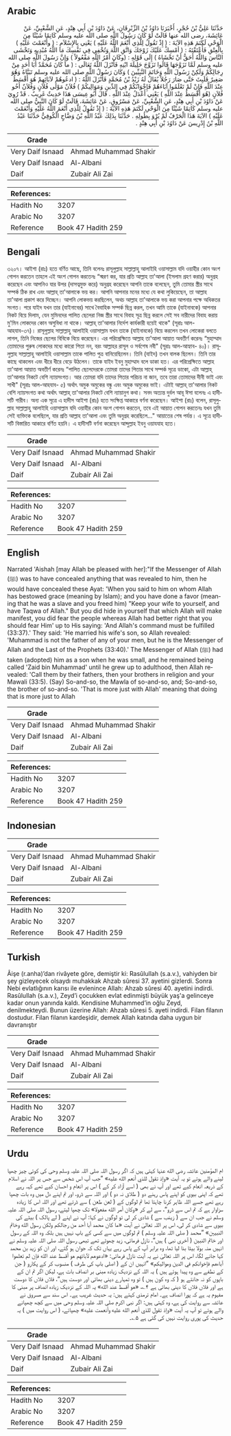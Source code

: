 ## Arabic


<div dir="rtl" lang="ar" style={{fontSize:'larger',backgroundColor:'#f8f9fa',padding:20}}>
حَدَّثَنَا عَلِيُّ بْنُ حُجْرٍ، أَخْبَرَنَا دَاوُدُ بْنُ الزِّبْرِقَانِ، عَنْ دَاوُدَ بْنِ أَبِي هِنْدٍ، عَنِ الشَّعْبِيِّ، عَنْ عَائِشَةَ، رضى الله عنها قَالَتْ لَوْ كَانَ رَسُولُ اللَّهِ صلى الله عليه وسلم كَاتِمًا شَيْئًا مِنَ الْوَحْىِ لَكَتَمَ هَذِهِ الآيَةَ ‏:‏ ‏(‏ إِذْ تَقُولُ لِلَّذِي أَنْعَمَ اللَّهُ عَلَيْهِ ‏)‏ يَعْنِي بِالإِسْلاَمِ ‏:‏ ‏(‏ وأَنْعَمْتَ عَلَيْهِ ‏)‏ بِالْعِتْقِ فَأَعْتَقْتَهُ ‏:‏ ‏(‏ أمْسِكْ عَلَيْكَ زَوْجَكَ وَاتَّقِ اللَّهَ وَتُخْفِي فِي نَفْسِكَ مَا اللَّهُ مُبْدِيهِ وَتَخْشَى النَّاسَ وَاللَّهُ أَحَقُّ أَنْ تَخْشَاهُ ‏)‏ إِلَى قَوْلِهِ ‏:‏ ‏(‏وكَانَ أَمْرُ اللَّهِ مَفْعُولاً ‏)‏ وَإِنَّ رَسُولَ اللَّهِ صلى الله عليه وسلم لَمَّا تَزَوَّجَهَا قَالُوا تَزَوَّجَ حَلِيلَةَ ابْنِهِ فَأَنْزَلَ اللَّهُ تَعَالَى ‏:‏ ‏(‏ ما كَانَ مُحَمَّدٌ أَبَا أَحَدٍ مِنْ رِجَالِكُمْ وَلَكِنْ رَسُولَ اللَّهِ وَخَاتَمَ النَّبِيِّينَ ‏)‏ وَكَانَ رَسُولُ اللَّهِ صلى الله عليه وسلم تَبَنَّاهُ وَهُوَ صَغِيرٌ فَلَبِثَ حَتَّى صَارَ رَجُلاً يُقَالُ لَهُ زَيْدُ بْنُ مُحَمَّدٍ فَأَنْزَلَ اللَّهُ ‏:‏ ‏(‏ ادعُوهُمْ لآبَائِهِمْ هُوَ أَقْسَطُ عِنْدَ اللَّهِ فَإِنْ لَمْ تَعْلَمُوا آبَاءَهُمْ فَإِخْوَانُكُمْ فِي الدِّينِ وَمَوَالِيكُمْ ‏)‏ فُلاَنٌ مَوْلَى فُلاَنٍ وَفُلاَنٌ أَخُو فُلاَنٍ ‏(‏هُوَ أَقْسَطُ عِنْدَ اللَّهِ ‏)‏ يَعْنِي أَعْدَلُ عِنْدَ اللَّهِ ‏.‏ قَالَ أَبُو عِيسَى هَذَا حَدِيثٌ غَرِيبٌ ‏.‏ قَدْ رُوِيَ عَنْ دَاوُدَ بْنِ أَبِي هِنْدٍ، عَنِ الشَّعْبِيِّ، عَنْ مَسْرُوقٍ، عَنْ عَائِشَةَ، قَالَتْ لَوْ كَانَ النَّبِيُّ صلى الله عليه وسلم كَاتِمًا شَيْئًا مِنَ الْوَحْىِ لَكَتَمَ هَذِهِ الآيَةَ ‏:‏ ‏(‏ إِذْ تَقُولُ لِلَّذِي أَنْعَمَ اللَّهُ عَلَيْهِ وَأَنْعَمْتَ عَلَيْهِ ‏)‏ الآيَةَ هَذَا الْحَرْفُ لَمْ يُرْوَ بِطُولِهِ ‏.‏ حَدَّثَنَا بِذَلِكَ عَبْدُ اللَّهِ بْنُ وَضَّاحٍ الْكُوفِيُّ حَدَّثَنَا عَبْدُ اللَّهِ بْنُ إِدْرِيسَ عَنْ دَاوُدَ بْنِ أَبِي هِنْدٍ ‏.‏
</div>
<div style={{backgroundColor:'#f8f9fa',padding:20, marginBottom: 10}}><table> <thead> <tr> <th>Grade</th> <th></th> </tr> </thead> <tbody> <tr><td>Very Daif Isnaad</td><td>Ahmad Muhammad Shakir</td></tr><tr><td>Very Daif Isnaad</td><td>Al-Albani</td></tr><tr><td>Daif</td><td>Zubair Ali Zai</td></tr></tbody></table><table> <thead> <tr> <th>References:</th> <th></th> </tr> </thead> <tbody><tr><td>Hadith No</td><td>3207</td></tr><tr><td>Arabic No</td><td>3207</td></tr><tr><td>Reference</td><td>Book 47 Hadith 259</td></tr></tbody></table></div>

## Bengali


<div dir="ltr" lang="bn" style={{fontSize:'larger',backgroundColor:'#f8f9fa',padding:20}}>
৩২০৭। আইশা (রাঃ) হতে বর্ণিত আছে, তিনি বলেনঃ রাসূলুল্লাহ সাল্লাল্লাহু আলাইহি ওয়াসাল্লাম যদি ওয়াহীর কোন অংশ গোপন করতেন তাহলে এই অংশ গোপন করতেনঃ “স্মরণ কর, যার প্রতি আল্লাহ তা'আলা (ইসলাম গ্রহণ করার) অনুগ্রহ করেছেন এবং আপনিও যার উপর (দাসত্বমুক্ত করে) অনুগ্রহ করেছেন আপনি তাকে বলেছেন, তুমি তোমার স্ত্রীর সাথে সম্পর্ক ঠিক রাখ এবং আল্লাহ্ তা'আলাকে ভয় কর। আপনি আপনার মনের মধ্যে যে কথা লুকিয়েছেন, তা আল্লাহ তা'আলা প্রকাশ করে দিচ্ছেন। আপনি লোকভয় করছিলেন, অথচ আল্লাহ তা'আলাকে ভয় করা আপনার পক্ষে অধিকতর সংগত। পরে যাইদ যখন তার (যাইনাবের) সাথে বৈবাহিক সম্পর্ক ছিন্ন করল, তখন আমি তাকে (যাইনাবকে) আপনার নিকট বিয়ে দিলাম, যেন মুমিনদের পালিত ছেলেরা নিজ স্ত্রীর সাথে বিবাহ সূত্র ছিন্ন করলে সেই সব নারীদের বিবাহ করায় মু'মিন লোকদের কোন অসুবিধা না থাকে। আল্লাহ্ তা'আলার নির্দেশ কার্যকারী হয়েই থাকে" (সূরাঃ আল-আহযাব-৩৭)। রাসূলুল্লাহ সাল্লাল্লাহু আলাইহি ওয়াসাল্লাম যখন তাকে (যাইনাবকে) বিয়ে করলেন তখন লোকেরা বলতে লাগল, তিনি নিজের ছেলের বিবিকে বিয়ে করেছেন। এর পরিপ্রেক্ষিতে আল্লাহ তা'আলা আয়াত অবতীর্ণ করেনঃ “মুহাম্মাদ তোমাদের পুরুষ লোকদের মধ্যে কারো পিতা নন, বরং আল্লাহর রাসূল ও সর্বশেষ নবী" (সূরাঃ আল-আহ্যাব- ৪০)। রাসূলুল্লাহ সাল্লাল্লাহু আলাইহি ওয়াসাল্লাম তাকে পালিত পুত্র বানিয়েছিলেন। তিনি (যাইদ) তখন বালক ছিলেন। তিনি তার কাছে থাকলেন এবং ধীরে ধীরে বেড়ে উঠলেন। তাকে যাইদ ইবনু মুহাম্মাদ বলে ডাকা হত। এর পরিপ্রেক্ষিতে আল্লাহ তা'আলা আয়াত অবতীর্ণ করেনঃ “পালিত ছেলেদেরকে তোমরা তাদের পিতার সাথে সম্পর্ক সূত্রে ডাকো, এটা আল্লাহ্ তা'আলার নিকটে বেশি ন্যায়সংগত। আর তোমরা যদি তাদের পিতার পরিচয় না জান, তবে তারা তোমাদের দীনী ভাই এবং সাখী" (সূরাঃ আল-আহযাব- ৫) অর্থাৎ অমুক অমুকের বন্ধু এবং অমুক অমুকের ভাই। এটাই আল্লাহ্ তা'আলার নিকট বেশি ন্যায়সংগত কথা অর্থাৎ আল্লাহ্ তা'আলার নিকটে বেশি ন্যায়ানুগ কথা। সনদ অত্যন্ত দুর্বল আবূ ঈসা বলেনঃ এ হাদীসটি গারীব। অন্য এক সূত্রে এ হাদীস আইশা (রাঃ) হতে সংক্ষিপ্ত আকারে বর্ণনা করেছেন। আইশা (রাঃ) বলেন, রাসূলুল্লাহ সাল্লাল্লাহু আলাইহি ওয়াসাল্লাম যদি ওয়াহীর কোন অংশ গোপন করতেন, তবে এই আয়াত গোপন করতেনঃ যখন তুমি সেই ব্যক্তিকে বলেছিলে, যার প্রতি আল্লাহ তা'আলা এবং তুমি অনুগ্রহ করেছিলে..." আয়াতের শেষ পর্যন্ত। এ সূত্রে হাদীসটি বিস্তারিত আকারে বর্ণিত হয়নি। এ হাদীসটি বর্ণনা করেছেন আব্দুল্লাহ ইবনু ওয়াযযাহ হতে।
</div>
<div style={{backgroundColor:'#f8f9fa',padding:20, marginBottom: 10}}><table> <thead> <tr> <th>Grade</th> <th></th> </tr> </thead> <tbody> <tr><td>Very Daif Isnaad</td><td>Ahmad Muhammad Shakir</td></tr><tr><td>Very Daif Isnaad</td><td>Al-Albani</td></tr><tr><td>Daif</td><td>Zubair Ali Zai</td></tr></tbody></table><table> <thead> <tr> <th>References:</th> <th></th> </tr> </thead> <tbody><tr><td>Hadith No</td><td>3207</td></tr><tr><td>Arabic No</td><td>3207</td></tr><tr><td>Reference</td><td>Book 47 Hadith 259</td></tr></tbody></table></div>

## English


<div dir="ltr" lang="en" style={{fontSize:'larger',backgroundColor:'#f8f9fa',padding:20}}>
Narrated 'Aishah [may Allah be pleased with her]:"If the Messenger of Allah (ﷺ) was to have concealed anything that was revealed to him, then he would have concealed these Ayat: 'When you said to him on whom Allah has bestowed grace (meaning by Islam); and you have done a favor (meaning that he was a slave and you freed him) "Keep your wife to yourself, and have Taqwa of Allah." But you did hide in yourself that which Allah will make manifest, you did fear the people whereas Allah had better right that you should fear Him' up to His saying: 'And Allah's command must be fulfilled (33:37).' They said: 'He married his wife's son, so Allah revealed: 'Muhammad is not the father of any of your men, but he is the Messenger of Allah and the Last of the Prophets (33:40).' The Messenger of Allah (ﷺ) had taken (adopted) him as a son when he was small, and he remained being called 'Zaid bin Muhammad' until he grew up to adulthood, then Allah revealed: 'Call them by their fathers, then your brothers in religion and your Mawali (33:5). (Say) So-and-so, the Mawla of so-and-so, and; So-and-so, the brother of so-and-so. 'That is more just with Allah' meaning that doing that is more just to Allah
</div>
<div style={{backgroundColor:'#f8f9fa',padding:20, marginBottom: 10}}><table> <thead> <tr> <th>Grade</th> <th></th> </tr> </thead> <tbody> <tr><td>Very Daif Isnaad</td><td>Ahmad Muhammad Shakir</td></tr><tr><td>Very Daif Isnaad</td><td>Al-Albani</td></tr><tr><td>Daif</td><td>Zubair Ali Zai</td></tr></tbody></table><table> <thead> <tr> <th>References:</th> <th></th> </tr> </thead> <tbody><tr><td>Hadith No</td><td>3207</td></tr><tr><td>Arabic No</td><td>3207</td></tr><tr><td>Reference</td><td>Book 47 Hadith 259</td></tr></tbody></table></div>

## Indonesian


<div dir="ltr" lang="id" style={{fontSize:'larger',backgroundColor:'#f8f9fa',padding:20}}>

</div>
<div style={{backgroundColor:'#f8f9fa',padding:20, marginBottom: 10}}><table> <thead> <tr> <th>Grade</th> <th></th> </tr> </thead> <tbody> <tr><td>Very Daif Isnaad</td><td>Ahmad Muhammad Shakir</td></tr><tr><td>Very Daif Isnaad</td><td>Al-Albani</td></tr><tr><td>Daif</td><td>Zubair Ali Zai</td></tr></tbody></table><table> <thead> <tr> <th>References:</th> <th></th> </tr> </thead> <tbody><tr><td>Hadith No</td><td>3207</td></tr><tr><td>Arabic No</td><td>3207</td></tr><tr><td>Reference</td><td>Book 47 Hadith 259</td></tr></tbody></table></div>

## Turkish


<div dir="ltr" lang="tr" style={{fontSize:'larger',backgroundColor:'#f8f9fa',padding:20}}>
Âişe (r.anha)’dan rivâyete göre, demiştir ki: Rasûlullah (s.a.v.), vahiyden bir şey gizleyecek olsaydı muhakkak Ahzab sûresi 37. ayetini gizlerdi. Sonra Nebi evlatlığının karısı ile evlenince Allah: Ahzab sûresi 40. ayetini indirdi. Rasûlullah (s.a.v.), Zeyd’i çocukken evlat edinmişti büyük yaş'a gelinceye kadar onun yanında kaldı. Kendisine Muhammed’in oğlu Zeyd, denilmekteydi. Bunun üzerine Allah: Ahzab sûresi 5. ayeti indirdi. Filan filanın dostudur. Filan filanın kardeşidir, demek Allah katında daha uygun bir davranıştır
</div>
<div style={{backgroundColor:'#f8f9fa',padding:20, marginBottom: 10}}><table> <thead> <tr> <th>Grade</th> <th></th> </tr> </thead> <tbody> <tr><td>Very Daif Isnaad</td><td>Ahmad Muhammad Shakir</td></tr><tr><td>Very Daif Isnaad</td><td>Al-Albani</td></tr><tr><td>Daif</td><td>Zubair Ali Zai</td></tr></tbody></table><table> <thead> <tr> <th>References:</th> <th></th> </tr> </thead> <tbody><tr><td>Hadith No</td><td>3207</td></tr><tr><td>Arabic No</td><td>3207</td></tr><tr><td>Reference</td><td>Book 47 Hadith 259</td></tr></tbody></table></div>

## Urdu


<div dir="rtl" lang="ur" style={{fontSize:'larger',backgroundColor:'#f8f9fa',padding:20}}>
ام المؤمنین عائشہ رضی الله عنہا کہتی ہیں کہ اگر رسول اللہ صلی اللہ علیہ وسلم وحی کی کوئی چیز چھپا لینے والے ہوتے تو یہ آیت «وإذ تقول للذي أنعم الله عليه» ”جب آپ اس شخص سے جس پر اللہ نے اسلام کے ذریعہ انعام کیے تھے اور آپ نے بھی ( اسے آزاد کر کے ) اس پر انعام و احسان کیے تھے کہہ رہے تھے کہ اپنی بیوی کو اپنے پاس رہنے دو ( طلاق نہ دو ) اور اللہ سے ڈرو، اور تم اپنے دل میں وہ بات چھپا رہے تھے جسے اللہ ظاہر کرنا چاہتا تھا تم لوگوں کے ( لعن طعن ) سے ڈرتے تھے اور اللہ اس کا زیادہ سزاوار ہے کہ تم اس سے ڈرو“، سے لے کر «وكان أمر الله مفعولا» تک چھپا لیتے، رسول اللہ صلی اللہ علیہ وسلم نے جب ان سے ( زینب سے ) شادی کر لی تو لوگوں نے کہا: آپ نے اپنے ( لے پالک ) بیٹے کی بیوی سے شادی کر لی، اس پر اللہ تعالیٰ نے آیت «ما كان محمد أبا أحد من رجالكم ولكن رسول الله وخاتم النبيين» ”محمد ( صلی اللہ علیہ وسلم ) تم لوگوں میں سے کسی کے باپ نہیں ہیں بلکہ وہ اللہ کے رسول اور خاتم النبین ( آخری نبی ) ہیں“، نازل فرمائی، زید چھوٹے تھے تبھی رسول اللہ صلی اللہ علیہ وسلم نے انہیں منہ بولا بیٹا بنا لیا تھا، وہ برابر آپ کے پاس رہے یہاں تک کہ جوان ہو گئے، اور ان کو زید بن محمد کہا جانے لگا، اس پر اللہ تعالیٰ نے یہ آیت نازل فرمائی: «ادعوهم لآبائهم هو أقسط عند الله فإن لم تعلموا آباءهم فإخوانكم في الدين ومواليكم» ”انہیں ان کے ( اصلی باپ کی طرف ) منسوب کر کے پکارو ( جن کے نطفے سے وہ پیدا ہوئے ہیں ) یہ اللہ کے نزدیک زیادہ مبنی بر انصاف بات ہے، لیکن اگر تم ان کے باپوں کو نہ جانتے ہو ( کہ وہ کون ہیں ) تو وہ تمہارے دینی بھائی اور دوست ہیں“، فلاں فلاں کا دوست ہے اور فلاں فلاں کا دینی بھائی ہے ۴؎، «هو أقسط عند الله» یہ اللہ کے نزدیک زیادہ انصاف پر مبنی کا مفہوم یہ ہے کہ پورا انصاف ہے۔ امام ترمذی کہتے ہیں: یہ حدیث غریب ہے۔ اس سند سے مسروق نے عائشہ سے روایت کی ہے، وہ کہتی ہیں: اگر نبی اکرم صلی اللہ علیہ وسلم وحی میں سے کچھ چھپانے والے ہوتے تو آپ یہ آیت «وإذ تقول للذي أنعم الله عليه وأنعمت عليه» چھپاتے، ( اس روایت میں ) یہ حدیث کی پوری روایت نہیں کی گئی ہے ۵؎۔
</div>
<div style={{backgroundColor:'#f8f9fa',padding:20, marginBottom: 10}}><table> <thead> <tr> <th>Grade</th> <th></th> </tr> </thead> <tbody> <tr><td>Very Daif Isnaad</td><td>Ahmad Muhammad Shakir</td></tr><tr><td>Very Daif Isnaad</td><td>Al-Albani</td></tr><tr><td>Daif</td><td>Zubair Ali Zai</td></tr></tbody></table><table> <thead> <tr> <th>References:</th> <th></th> </tr> </thead> <tbody><tr><td>Hadith No</td><td>3207</td></tr><tr><td>Arabic No</td><td>3207</td></tr><tr><td>Reference</td><td>Book 47 Hadith 259</td></tr></tbody></table></div>